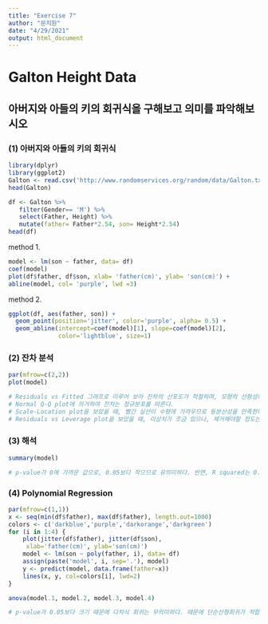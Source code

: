 ```yaml
---
title: "Exercise 7"
author: "문지원"
date: "4/29/2021"
output: html_document
---
```

# Galton Height Data
## 아버지와 아들의 키의 회귀식을 구해보고 의미를 파악해보시오

### (1) 아버지와 아들의 키의 회귀식 
```r
library(dplyr)
library(ggplot2)
Galton <- read.csv('http://www.randomservices.org/random/data/Galton.txt', header=T, sep='\t')
head(Galton)
```

```r
df <- Galton %>% 
   filter(Gender== 'M') %>% 
   select(Father, Height) %>% 
   mutate(father= Father*2.54, son= Height*2.54)
head(df)
```
method 1.
```r
model <- lm(son ~ father, data= df)
coef(model)
plot(df$father, df$son, xlab= 'father(cm)', ylab= 'son(cm)') +
abline(model, col= 'purple', lwd =3)
```
method 2.
```r
ggplot(df, aes(father, son)) +
  geom_point(position='jitter', color='purple', alpha= 0.5) +
  geom_abline(intercept=coef(model)[1], slope=coef(model)[2], 
              color='lightblue', size=1)
```

### (2) 잔차 분석
```r
par(mfrow=c(2,2))
plot(model)
```
```r
# Residuals vs Fitted 그래프로 미루어 보아 잔차의 산포도가 적절하며, 모형의 선형성에도 문제 없어 회귀분석을 사용한 분석에 문제가 없다.
# Normal Q-Q plot에 의거하여 잔차는 정규분포를 따른다.
# Scale-Location plot을 보았을 때, 빨간 실선이 수평에 가까우므로 등분산성을 만족한다.
# Residuals vs Leverage plot을 보았을 때, 이상치가 조금 있으나, 제거해야할 정도는 아님을 알 수 있다.
```

### (3) 해석
```r
summary(model)
```
```r
# p-value가 0에 가까운 값으로, 0.05보다 작으므로 유의미하다. 반면, R squared는 0.1513으로 알맞은 모델이나, 설명력이 떨어진다.
```

### (4) Polynomial Regression
```r
par(mfrow=c(1,1))
x <- seq(min(df$father), max(df$father), length.out=1000)
colors <- c('darkblue','purple','darkorange','darkgreen')
for (i in 1:4) {
    plot(jitter(df$father), jitter(df$son),
     xlab='father(cm)', ylab='son(cm)')
    model <- lm(son ~ poly(father, i), data= df)
    assign(paste('model', i, sep='.'), model)
    y <- predict(model, data.frame(father=x))
    lines(x, y, col=colors[i], lwd=2)
}
```
```r
anova(model.1, model.2, model.3, model.4)
```
```r
# p-value가 0.05보다 크기 때문에 다차식 회귀는 무의미하다. 때문에 단순선형회귀가 적합하다.
```

